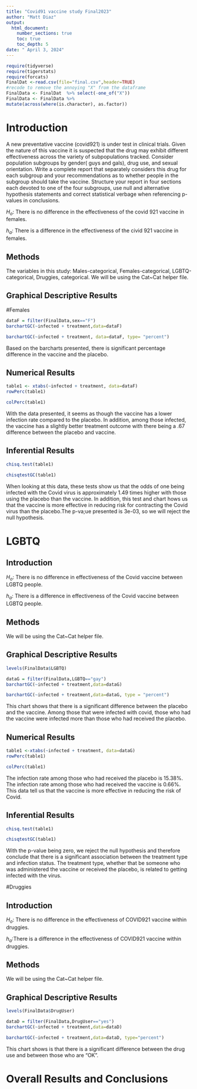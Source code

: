```yaml
---
title: "Covid91 vaccine study Final2023"
author: "Matt Diaz"
output: 
  html_document:
    number_sections: true
    toc: true
    toc_depth: 5
date: " April 3, 2024" 
---
```


```r
require(tidyverse)
require(tigerstats)
require(forcats)
FinalDat <-read.csv(file="final.csv",header=TRUE)
#recode to remove the annoying "X" from the dataframe
FinalData <- FinalDat  %>% select(-one_of("X"))
FinalData <- FinalData %>%
mutate(across(where(is.character), as.factor))
```

# Introduction

A new  preventative vaccine (covid921) is under test in clinical trials. Given the nature of this vaccine it is suspected that the drug may exhibit different effectiveness across the variety of subpopulations tracked. Consider population subgroups by gender( guys and gals), drug use, and sexual orientation. Write a complete report that separately considers this drug for each subgroup and your recommendations as to whether people in the subgroup should take the vaccine. Structure your report in four sections each devoted to one of the four subgroups, use null and alternative hypothesis statements and correct statistical verbage when referencing p-values in conclusions.

$H_o$: There is no difference in the effectiveness of the covid 921 vaccine in females.

$h_a$: There is a difference in the effectiveness of the civid 921 vaccine in females.

## Methods

The variables in this study: Males-categorical, Females-categorical, LGBTQ-categorical, Druggies, categorical. We will be using the Cat~Cat helper file. 

## Graphical Descriptive Results

#Females

```r
dataF = filter(FinalData,sex=="F")
barchartGC(~infected + treatment,data=dataF)
```

```r
barchartGC(~infected + treatment, data=dataF, type= "percent")
```

Based on the barcharts presented, there is significant percentage difference in the vaccine and the placebo.

## Numerical Results

```r
table1 <- xtabs(~infected + treatment, data=dataF)
rowPerc(table1)
```

```r
colPerc(table1)
```

With the data presented, it seems as though the vaccine has a lower infection rate compared to the placebo. In addition, among those infected, the vaccine has a slightly better treatment outcome with there being a .67 difference between the placebo and vaccine. 


## Inferential Results

```r
chisq.test(table1)
```


```r
chisqtestGC(table1)
```

When looking at this data, these tests show us that the odds of one being infected with the Covid virus is approximately 1.49 times higher with those using the placebo than the vaccine. In addition, this test and chart hows us that the vaccine is more effective in reducing risk for contracting the Covid virus than the placebo.The p-va;ue presented is 3e-03, so we will reject the null hypothesis. 


# LGBTQ

## Introduction

$H_o$: There is no difference in effectiveness of the Covid vaccine between LGBTQ people.

$h_a$: There is a difference in effectiveness of the Covid vaccine between LGBTQ people.

## Methods

We will be using the Cat~Cat helper file. 

## Graphical Descriptive Results

```r
levels(FinalData$LGBTQ)
```

```r
dataG = filter(FinalData,LGBTQ=="gay")
barchartGC(~infected + treatment,data=dataG)
```

```r
barchartGC(~infected + treatment,data=dataG, type = "percent")
```

This chart shows that there is a significant difference between the placebo and the vaccine. Among those that were infected with covid, those who had the vaccine were infected more than those who had received the placebo. 

## Numerical Results 

```r
table1 <-xtabs(~infected + treatment, data=dataG)
rowPerc(table1)
```

```r
colPerc(table1)
```

The infection rate among those who had received the placebo is 15.38%. The infection rate among those who had received the vaccine is 0.66%. This data tell us that the vaccine is more effective in reducing the risk of Covid.


## Inferential Results

```r
chisq.test(table1)
```

```r
chisqtestGC(table1)
```

With the p-value being zero, we reject the null hypothesis and therefore conclude that there is a significant association between the treatment type and infection status. The treatment type, whether that be someone who was administered the vaccine or received the placebo, is related to getting infected with the virus. 


#Druggies

## Introduction

$H_o$: There is no difference in the effectiveness of COVID921 vaccine within druggies.

$h_a$:There is a difference in the effectiveness of COVID921 vaccine within druggies.

## Methods

We will be using the Cat~Cat helper file.

## Graphical Descriptive Results

```r
levels(FinalData$DrugUser)
```

```r
dataD = filter(FinalData,DrugUser=="yes")
barchartGC(~infected + treatment,data=dataD)
```

```r
barchartGC(~infected + treatment,data=dataD, type="percent")
```

This chart shows is that there is a significant difference between the drug use and between those who are "OK". 

# Overall Results and Conclusions








